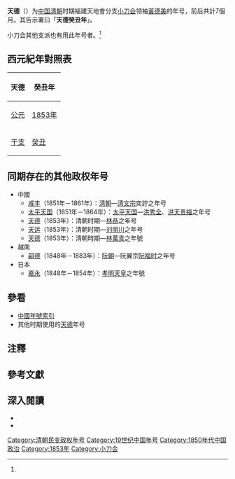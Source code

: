 {{otheruse|天德}}
{{Eranamebox|年号=天德
|起讫时间= 1853年四月二十八日－十月七日
|政权= 
|帝王= [[黃德美|黃德美]]
|历时= 7個月
|timeline= <timeline>
ImageSize  = width:200 height:50
PlotArea   = width:180 height:30 left:10 bottom:20
TimeAxis   = orientation:horizontal
DateFormat = yyyy
Period     = from:1644 till:1911
AlignBars  = early
ScaleMajor = increment:60 start:1644
Colors =
  id:canvas value:rgb(1,1,0.85)
BackgroundColors = canvas:canvas
PlotData =
  width:15 color:black
  bar:era from:start till:end
  bar:era from:1853 till:1853 color:red
</timeline>
|说明= <span style="color: red">天德</span>在'''清朝'''时期的位置。
}}
'''天德'''（{{kj|1853年|四月二十八日||十月七日}}）{{noteTag|李崇智《中國歷代年號考》僅列年份而無月日，<ref name="李崇智">李崇智，《中国历代年号考》，第234頁。</ref>這裡所使用的漢字曆日皆是根據羅爾綱《太平天國史》的太平天國曆法日期。<ref name="羅爾綱">羅爾綱《太平天國史》卷79〈黃德美傳〉。</ref>}}为[[中国|中国]][[清朝|清朝]]时期福建天地會分支[[小刀会|小刀会]]领袖[[黃德美|黃德美]]的年号，{{noteTag|李崇智《中国历代年号考》誤作領袖是[[黃威|黃威]]，<ref name="李崇智"/>這裡根據羅爾綱《太平天國史》。<ref name="羅爾綱"/>}}前后共計7個月。其告示署曰「'''天德癸丑年'''」。

小刀会其他支派也有用此年号者。<ref name="李崇智"/>

==西元紀年對照表==
{| class="wikitable"  style="text-align:center;"
!天德!!癸丑年
|-
![[公元|公元]]
|[[1853年|1853年]]
|-
![[干支|干支]]
|[[癸丑|癸丑]]
|}

==同期存在的其他政权年号==
*中國
**[[咸丰|咸丰]]（1851年－1861年）：[[清朝|清朝]]—[[咸丰帝|清文宗]]奕詝之年号
**[[太平天國_(年號)|太平天国]]（1851年－1864年）：[[太平天国|太平天国]]—[[洪秀全|洪秀全]]、[[洪天贵福|洪天贵福]]之年号 
**[[天德_(林恭)|天德]]（1853年）：清朝时期—[[林恭|林恭]]之年号
**[[天运_(刘丽川)|天运]]（1853年）：清朝时期—[[刘丽川|刘丽川]]之年号
**[[天德_(林万青)|天德]]（1853年）：清朝時期—[[林萬青|林萬青]]之年號
*越南
**[[嗣德|嗣德]]（1848年－1883年）：[[阮朝|阮朝]]—阮翼宗[[嗣德帝|阮福时]]之年号
*日本
**[[嘉永_(日本)|嘉永]]（1848年－1854年）：[[孝明天皇|孝明天皇]]之年號

==參看==
*[[中国年号列表#清朝|中國年號索引]]
*其他时期使用的[[天德|天德]]年号

==注釋==
{{NoteFoot}}

==參考文獻==
{{Reflist}}

==深入閱讀==
*{{Cite book| author =李崇智| title =中國歷代年號考| edition = | url = |date=2001-1| publisher =中華書局| location = | ISBN =9787101025125}}
*{{Cite book| author =羅爾綱| title =太平天國史| edition = | url = | date=1991-9| publisher =中華書局| location = | ISBN =9787101003932}}

{{清朝年号}}

[[Category:清朝民变政权年号|Category:清朝民变政权年号]]
[[Category:19世纪中国年号|Category:19世纪中国年号]]
[[Category:1850年代中国政治|Category:1850年代中国政治]]
[[Category:1853年|Category:1853年]]
[[Category:小刀会|Category:小刀会]]